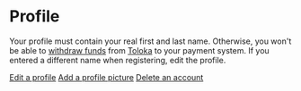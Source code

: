 # Profile

Your profile must contain your real first and last name. Otherwise, you won't be able to [withdraw funds](./pay/about) from [Toloka](http://toloka.yandex.com/) to your payment system. If you entered a different name when registering, edit the profile.

[Edit a profile](#edit)
[Add a profile picture](#avatar)
[Delete an account](#delete)
